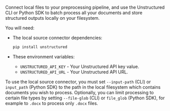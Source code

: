Connect local files to your preprocessing pipeline, and use the Unstructured CLI or Python SDK to batch process all your documents and store structured outputs locally on your filesystem.

You will need:

- The local source connector dependencies:

  ```bash CLI, Python SDK
  pip install unstructured
  ```

- These environment variables:

  - `UNSTRUCTURED_API_KEY` - Your Unstructured API key value.
  - `UNSTRUCTURED_API_URL` - Your Unstructured API URL.

To use the local source connector, you must set `--input-path` (CLI) or `input_path` (Python SDK) to the path in the local filesystem which contains
documents you wish to process. Optionally, you can limit processing to certain file types by setting `--file-glob` (CLI) or `file_glob` (Python SDK), for example to `.docx`
to process only `.docx` files.